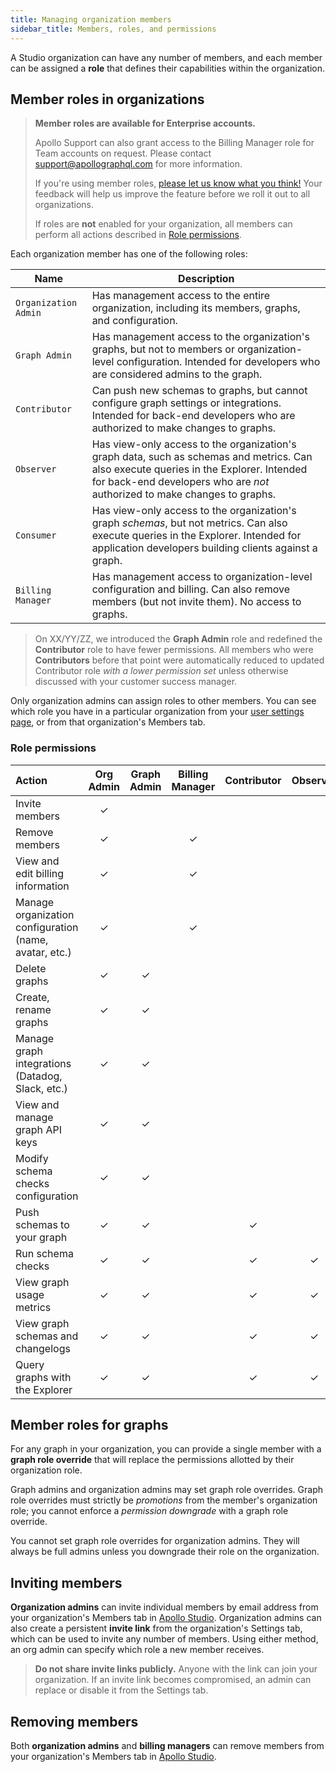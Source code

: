 ```yaml
---
title: Managing organization members
sidebar_title: Members, roles, and permissions
---
```


A Studio organization can have any number of members, and each member can be assigned a **role** that defines their capabilities within the organization.

## Member roles in organizations

> **Member roles are available for Enterprise accounts.**
>
> Apollo Support can also grant access to the Billing Manager role for Team accounts on request. Please contact support@apollographql.com for more information.
>
> If you're using member roles, [please let us know what you think!](https://docs.google.com/forms/d/10C4_ETX5Xb60RfnJjBC2xBVK9gjr6A644AYKA-27T-E/viewform) Your feedback will help us improve the feature before we roll it out to all organizations.
>
> If roles are **not** enabled for your organization, all members can perform all actions described in [Role permissions](#role-permissions).

Each organization member has one of the following roles:

| Name                 | Description                                                                                                                                                                                                        |
| -------------------- | ------------------------------------------------------------------------------------------------------------------------------------------------------------------------------------------------------------------ |
| `Organization Admin` | Has management access to the entire organization, including its members, graphs, and configuration.                                                                                                                |
| `Graph Admin`        | Has management access to the organization's graphs, but not to members or organization-level configuration. Intended for developers who are considered admins to the graph.                                        |
| `Contributor`        | Can push new schemas to graphs, but cannot configure graph settings or integrations. Intended for back-end developers who are authorized to make changes to graphs.                                                |
| `Observer`           | Has view-only access to the organization's graph data, such as schemas and metrics. Can also execute queries in the Explorer. Intended for back-end developers who are _not_ authorized to make changes to graphs. |
| `Consumer`           | Has view-only access to the organization's graph _schemas_, but not metrics. Can also execute queries in the Explorer. Intended for application developers building clients against a graph.                       |
| `Billing Manager`    | Has management access to organization-level configuration and billing. Can also remove members (but not invite them). No access to graphs.                                                                         |

> On XX/YY/ZZ, we introduced the **Graph Admin** role and redefined the **Contributor** role to have fewer permissions. All members who were **Contributors** before that point were automatically reduced to updated Contributor role *with a lower permission set* unless otherwise discussed with your customer success manager.

Only organization admins can assign roles to other members. You can see which role you have in a particular organization from your [user settings page](https://studio.apollographql.com/user-settings), or from that organization's Members tab.

### Role permissions

| Action                                                 | Org Admin | Graph Admin | Billing Manager | Contributor | Observer | Consumer |
| :----------------------------------------------------- | :-------: | :---------: | :-------------: | :---------: | :------: | :------: |
| Invite members                                         |     ✓     |             |                 |             |          |          |
| Remove members                                         |     ✓     |             |        ✓        |             |          |          |
| View and edit billing information                      |     ✓     |             |        ✓        |             |          |          |
| Manage organization configuration (name, avatar, etc.) |     ✓     |             |        ✓        |             |          |          |
| Delete graphs                                          |     ✓     |      ✓      |                 |             |          |          |
| Create, rename graphs                                  |     ✓     |      ✓      |                 |             |          |          |
| Manage graph integrations (Datadog, Slack, etc.)       |     ✓     |      ✓      |                 |             |          |          |
| View and manage graph API keys                         |     ✓     |      ✓      |                 |             |          |          |
| Modify schema checks configuration                     |     ✓     |      ✓      |                 |             |          |          |
| Push schemas to your graph                             |     ✓     |      ✓      |                 |      ✓      |          |          |
| Run schema checks                                      |     ✓     |      ✓      |                 |      ✓      |    ✓     |          |
| View graph usage metrics                               |     ✓     |      ✓      |                 |      ✓      |    ✓     |          |
| View graph schemas and changelogs                      |     ✓     |      ✓      |                 |      ✓      |    ✓     |    ✓     |
| Query graphs with the Explorer                         |     ✓     |      ✓      |                 |      ✓      |    ✓     |    ✓     |

## Member roles for graphs

For any graph in your organization, you can provide a single member with a **graph role override** that will replace the permissions allotted by their organization role.

Graph admins and organization admins may set graph role overrides. Graph role overrides must strictly be *promotions* from the member's organization role; you cannot enforce a *permission downgrade* with a graph role override.

You cannot set graph role overrides for organization admins. They will always be full admins unless you downgrade their role on the organization.

## Inviting members

**Organization admins** can invite individual members by email address from your organization's Members tab in [Apollo Studio](https://studio.apollographql.com). Organization admins can also create a persistent **invite link** from the organization's Settings tab, which can be used to invite any number of members. Using either method, an org admin can specify which role a new member receives.

> **Do not share invite links publicly.** Anyone with the link can join your organization. If an invite link becomes compromised, an admin can replace or disable it from the Settings tab.

## Removing members

Both **organization admins** and **billing managers** can remove members from your organization's Members tab in [Apollo Studio](https://studio.apollographql.com).
